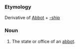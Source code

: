 ===Etymology===
Derivative of [[Abbot]] + [[-ship]]
===Noun===
#The state or office of an [[abbot]].